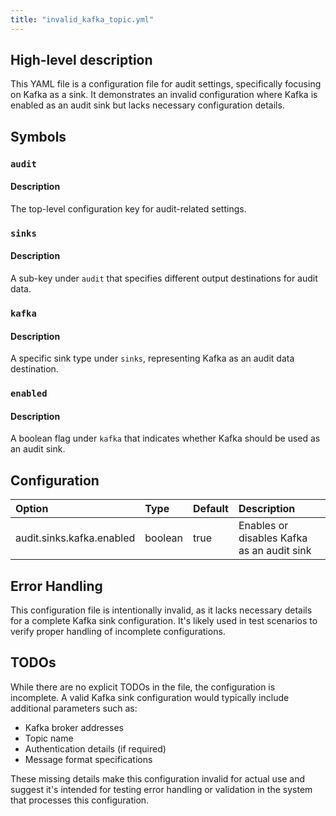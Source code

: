 ```yaml
---
title: "invalid_kafka_topic.yml"
---
```


## High-level description
This YAML file is a configuration file for audit settings, specifically focusing on Kafka as a sink. It demonstrates an invalid configuration where Kafka is enabled as an audit sink but lacks necessary configuration details.

## Symbols

### `audit`
#### Description
The top-level configuration key for audit-related settings.

### `sinks`
#### Description
A sub-key under `audit` that specifies different output destinations for audit data.

### `kafka`
#### Description
A specific sink type under `sinks`, representing Kafka as an audit data destination.

### `enabled`
#### Description
A boolean flag under `kafka` that indicates whether Kafka should be used as an audit sink.

## Configuration
| Option | Type | Default | Description |
|:-------|:-----|:--------|:------------|
| audit.sinks.kafka.enabled | boolean | true | Enables or disables Kafka as an audit sink |

## Error Handling
This configuration file is intentionally invalid, as it lacks necessary details for a complete Kafka sink configuration. It's likely used in test scenarios to verify proper handling of incomplete configurations.

## TODOs
While there are no explicit TODOs in the file, the configuration is incomplete. A valid Kafka sink configuration would typically include additional parameters such as:
- Kafka broker addresses
- Topic name
- Authentication details (if required)
- Message format specifications

These missing details make this configuration invalid for actual use and suggest it's intended for testing error handling or validation in the system that processes this configuration.